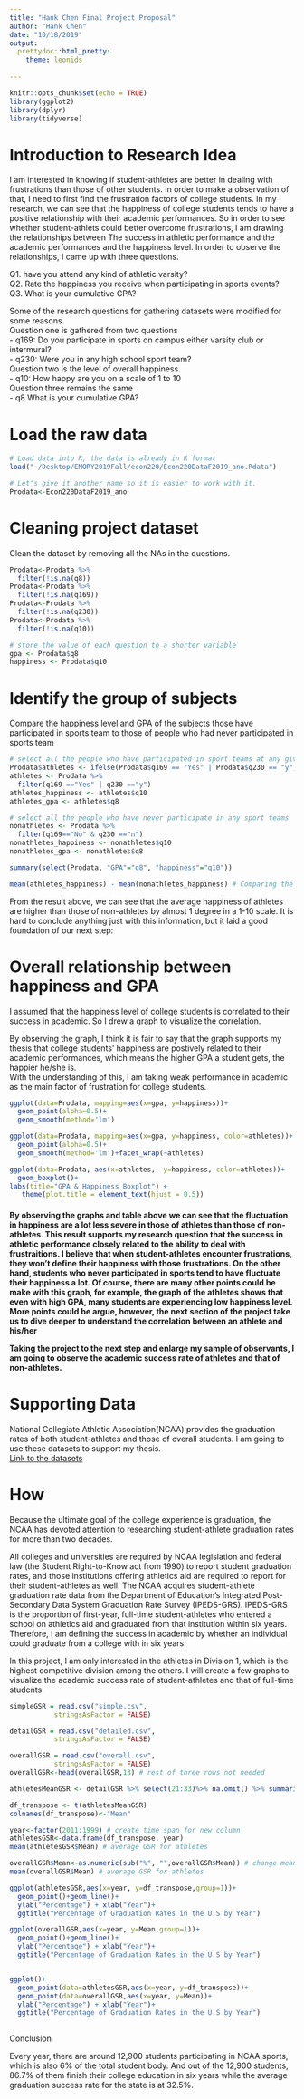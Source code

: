 ```yaml
---
title: "Hank Chen Final Project Proposal"
author: "Hank Chen"
date: "10/18/2019"
output:
  prettydoc::html_pretty:
    theme: leonids
    
---
```



```r
knitr::opts_chunk$set(echo = TRUE)
library(ggplot2)
library(dplyr)
library(tidyverse)

```

# Introduction to Research Idea
I am interested in knowing if student-athletes are better in dealing with frustrations than those of other students. In order to make a observation of that, I need to first find the frustration factors of college students. In my research, we can see that the happiness of college students tends to have a positive relationship with their academic performances.  So in order to see whether student-athlets could better overcome frustrations, I am drawing the relationships between The success in athletic performance and the academic performances and the happiness level. In order to observe the relationships, I came up with three questions.<br/>

Q1. have you attend any kind of athletic varsity?<br/>
Q2. Rate the happiness you receive when participating in sports events?<br/>
Q3. What is your cumulative GPA?</br>

Some of the research questions for gathering datasets were modified for some reasons. </br>
Question one is gathered from two questions</br>
- q169: Do you participate in sports on campus  either varsity  club  or intermural?</br>
- q230: Were you in any high school sport team?</br>
Question two is the level of overall happiness.</br>
  - q10: How happy are you on a scale of 1 to 10</br>
Question three remains the same</br>
  - q8 What is your cumulative GPA?

 
# Load the raw data
```r
# Load data into R, the data is already in R format
load("~/Desktop/EMORY2019Fall/econ220/Econ220DataF2019_ano.Rdata")

# Let's give it another name so it is easier to work with it.
Prodata<-Econ220DataF2019_ano
```

# Cleaning project dataset
Clean the dataset by removing all the NAs in the questions.
```r
Prodata<-Prodata %>% 
  filter(!is.na(q8))
Prodata<-Prodata %>% 
  filter(!is.na(q169))
Prodata<-Prodata %>% 
  filter(!is.na(q230))
Prodata<-Prodata %>% 
  filter(!is.na(q10))

# store the value of each question to a shorter variable
gpa <- Prodata$q8
happiness <- Prodata$q10
```


# Identify the group of subjects

 Compare the happiness level and GPA  of the subjects those have participated in sports team to those of people who had never participated in sports team

```r
# select all the people who have participated in sport teams at any given time, and call them athletes
Prodata$athletes <- ifelse(Prodata$q169 == "Yes" | Prodata$q230 == "y", TRUE, FALSE)
athletes <- Prodata %>% 
  filter(q169 =="Yes" | q230 =="y")
athletes_happiness <- athletes$q10
athletes_gpa <- athletes$q8

# select all the people who have never participate in any sport teams
nonathletes <- Prodata %>% 
  filter(q169=="No" & q230 =="n")
nonathletes_happiness <- nonathletes$q10
nonathletes_gpa <- nonathletes$q8

summary(select(Prodata, "GPA"="q8", "happiness"="q10"))

mean(athletes_happiness) - mean(nonathletes_happiness) # Comparing the happiness level of each group
```
From the result above, we can see that the average happiness of athletes are higher than those of non-athletes by almost 1 degree in a 1-10 scale. It is hard to conclude anything just with this information, but it laid a good foundation of our next step:

# Overall relationship between happiness and GPA 
I assumed that the happiness level of college students is correlated to their success in academic. So I drew a graph to visualize the correlation. 

By observing the graph, I think it is fair to say that the graph supports my thesis that college students' happiness are postively related to their academic performances, which means the higher GPA a student gets, the happier he/she is.<br/>
With the understanding of this, I am taking weak performance in academic as the main factor of frustration for college students. 

```r
ggplot(data=Prodata, mapping=aes(x=gpa, y=happiness))+
  geom_point(alpha=0.5)+
  geom_smooth(method='lm')
```

```r
ggplot(data=Prodata, mapping=aes(x=gpa, y=happiness, color=athletes))+
  geom_point(alpha=0.5)+
  geom_smooth(method='lm')+facet_wrap(~athletes)
```
```r
ggplot(data=Prodata, aes(x=athletes,  y=happiness, color=athletes))+
  geom_boxplot()+
labs(title="GPA & Happiness Boxplot") +
   theme(plot.title = element_text(hjust = 0.5))
```

<h4> By observing the graphs and table above we can see that the fluctuation in happiness are a lot less severe in those of athletes than those of non-athletes. This result supports my research question that the success in athletic performance closely related to the ability to deal with frustraitions. I believe that when student-athletes encounter frustrations, they won't define their happiness with those frustrations. On the other hand, students who never participated in sports tend to have fluctuate their happiness a lot.
Of course, there are many other points could be make with this graph, for example, the graph of the athletes shows that even with high GPA, many students are experiencing low happiness level. More points could be argue, however, the next section of the project take us to dive deeper to understand the correlation between an athlete and his/her 

Taking the project to the next step and enlarge my sample of observants, I am going to observe the academic success rate of athletes and that of non-athletes.

# Supporting Data
National Collegiate Athletic Association(NCAA) provides the graduation rates of both student-athletes and those of overall students. I am going to use these datasets to support my thesis.<br/>
[Link to the datasets](http://www.ncaa.org/about/resources/research/shared-ncaa-research-data)

# How
Because the ultimate goal of the college experience is graduation, the NCAA has devoted attention to researching student-athlete graduation rates for more than two decades.

All colleges and universities are required by NCAA legislation and federal law (the Student Right-to-Know act from 1990) to report student graduation rates, and those institutions offering athletics aid are required to report for their student-athletes as well. The NCAA acquires student-athlete graduation rate data from the Department of Education’s Integrated Post-Secondary Data System Graduation Rate Survey (IPEDS-GRS). IPEDS-GRS is the proportion of first-year, full-time student-athletes who entered a school on athletics aid and graduated from that institution within six years.  Therefore, I am defining the success in academic by whether an individual could graduate from a college with in six years.

In this project, I am only interested in the athletes in Division 1, which is the highest competitive division among the others. I will create a few graphs to visualize the academic success rate of student-athletes and that of full-time students.

```r
simpleGSR = read.csv("simple.csv",
           stringsAsFactor = FALSE)

detailGSR = read.csv("detailed.csv",
           stringsAsFactor = FALSE)

overallGSR = read.csv("overall.csv",
           stringsAsFactor = FALSE)
overallGSR<-head(overallGSR,13) # rest of three rows not needed

athletesMeanGSR <- detailGSR %>% select(21:33)%>% na.omit() %>% summarise("2011_Mean"=round(mean(GSR_2011),2), "2010_Mean"=round(mean(GSR_2010),2),"2009_Mean"=round(mean(GSR_2009),2),"2008_Mean"=round(mean(GSR_2008),2),"2007_Mean"=round(mean(GSR_2007),2),"2006_Mean"=round(mean(GSR_2006),2),"2005_Mean"=round(mean(GSR_2005),2),"2004_Mean"=round(mean(GSR_2004),2),"2003_Mean"=round(mean(GSR_2003),2),"2002_Mean"=round(mean(GSR_2002),2),"2001_Mean"=round(mean(GSR_2001),2),"2000_Mean"=round(mean(GSR_2000),2),"1999_Mean"=round(mean(GSR_1999),2))

df_transpose <- t(athletesMeanGSR)
colnames(df_transpose)<-"Mean"

year<-factor(2011:1999) # create time span for new column
athletesGSR<-data.frame(df_transpose, year)
mean(athletesGSR$Mean) # average GSR for athletes

overallGSR$Mean<-as.numeric(sub("%", "",overallGSR$Mean)) # change mean column to numeric
mean(overallGSR$Mean) # average GSR for athletes

ggplot(athletesGSR,aes(x=year, y=df_transpose,group=1))+ 
  geom_point()+geom_line()+
  ylab("Percentage") + xlab("Year")+
  ggtitle("Percentage of Graduation Rates in the U.S by Year")

ggplot(overallGSR,aes(x=year, y=Mean,group=1))+ 
  geom_point()+geom_line()+
  ylab("Percentage") + xlab("Year")+
  ggtitle("Percentage of Graduation Rates in the U.S by Year")


ggplot()+ 
  geom_point(data=athletesGSR,aes(x=year, y=df_transpose))+
  geom_point(data=overallGSR,aes(x=year, y=Mean))+
  ylab("Percentage") + xlab("Year")+
  ggtitle("Percentage of Graduation Rates in the U.S by Year")
  
```


Conclusion

Every year, there are around 12,900 students participating in NCAA sports, which is also 6% of the total student body. And out of the 12,900 students, 86.7% of them finish their college education in six years while the average graduation success rate for the state is at 32.5%. 


